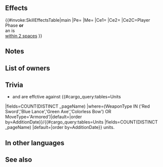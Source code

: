 {{Weapon Infobox
|tagid=SID_波舞うイルカの斧
|weaponName=Dolphin-Dive Axe
|image=wep_ax093
|weaponType=Axe
|might=16
|range=1
|effectiveness=melee,colorless bow,armored
|effect=Enables【Canto (２)】.<br><br>Effective against sword, lance, axe, colorless bow, and armored foes. Grants Atk+3. If unit initiates combat or if unit is within 2 spaces of an ally, grants Atk/Spd/Def/Res+5 during combat.<br><br>【Canto (２)】<br>After an attack, Assist skill, or structure destruction, unit can move ２ space(s).<br><br>(Unit moves according to movement type. Once per turn. Cannot attack or assist. Only highest value applied. Does not stack. After moving, if a skill that grants another action would be triggered (like with Galeforce), Canto will trigger after the granted action. Unit's base movement has no effect on movement granted. Cannot warp (using skills like Wings of Mercy) a distance greater than unit would be able to move with normal Canto movement.)
|cost=400
|exclusive=1
|statModifiers=0,19,0,0,0
|required=Silver Axe
|intID=2642
|sort=558
|value=20
|timingID=0
|abilityID=0
|limit1ID=58
|properties=
}}
==Effects==
{{#invoke:SkillEffectsTable|main
|Pe={{Eft|Stat Boosts|Atk|3}}
|Me={{Eft|Canto|2}}
|Ce1={{Eft|Effectiveness|{{Cwti|Melee,Colorless bow}}{{Mi|Armored}} [[:Category:Melee weapon users|Melee]],<br>{{Wtp|Colorless bow}}, '''&''' {{Mp|Armored}}<br>}}
|Ce2={{Eft|Temporary buffs|Atk/Spd/Def/Res|5}}
|Ce2C=Player Phase '''or'''<br>an {{Tgt|Ally}} is<br>[[within 2 spaces]]
}}
==Notes==
{{Canto|2}}
{{IfUnitInitiates}}
{{Temporary buffs}}
{{Effective damage bonus|moveWep=1|melee,colorless bow,armored}}
==List of owners==
{{Skill Hero List}}
==Trivia==
* {{St|Feather Sword}} and {{St|Dolphin-Dive Axe}} are effctive against {{#cargo_query:tables=Units
|fields=COUNT(DISTINCT _pageName)
|where=(WeaponType IN ('Red Sword','Blue Lance','Green Axe','Colorless Bow') OR MoveType='Armored')|default=|order by=AdditionDate}}/{{#cargo_query:tables=Units
|fields=COUNT(DISTINCT _pageName)
|default=|order by=AdditionDate}} units.
==In other languages==
{{OtherLanguages
|japanese=波舞うイルカの斧
|german=Delfinaxt
|spanishEU=Hacha delfín
|spanishLA=Hacha delfín
|french=Hache dauphin
|italian=Ascia delfino
|chineseTW=舞浪海豚之斧
|portuguese=Machado delfim
}}
==See also==
{{See also skills|cond=(Description LIKE '%Effective against%sword%lance%axe%colorless bow%armored foes%') AND Exclusive='1'}}
{{Weapons Navbox}}